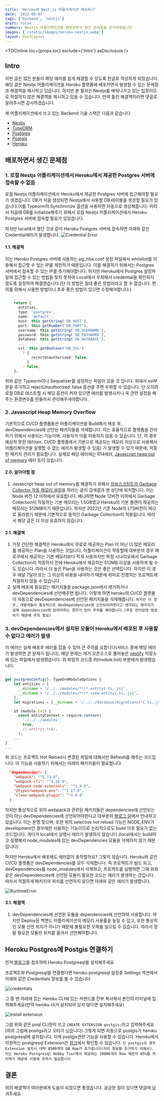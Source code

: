 ```yaml
---
title: 'Heroku에 Nest.js 어플리케이션 배포하기'
date: '2022-08-07'
tags: ['backend', 'nestjs']
draft: false
summary: Nestjs 어플리케이션을 배포하면서 생긴 문제점을 정리하였습니다
images: ['/static/images/heroku-nestjs.webp']
layout: PostLayout
---
```


<TOCInline toc={props.toc} exclude={'Intro'} asDisclosure />

## Intro

이번 글은 많은 분들이 해당 에러를 쉽게 해결할 수 있도록 한글로 작성하게 되었습니다.
해당 글은 Nestjs 어플리케이션을 Heroku 플랫폼에 배포하면서 발생할 수 있는 문제점과
해결책을 제시하고 있습니다. 하지만 본 필자는 Nestjs를 배워나가고 있는 입장이므로
적절하지 않은 해결책을 제시하고 있을 수 있습니다. 만약 틀린 해결책이라면 댓글로 알려주시면 감사하겠습니다.

제 어플리케이션에서 쓰고 있는 Backend 기술 스택은 다음과 같습니다

- [Nestjs](https://nestjs.com/)
- [TypeORM](https://typeorm.io/)
- [Postgres](https://www.postgresql.org/)
- [Postgis](https://postgis.net/)
- [Heroku](https://www.heroku.com/)

## 배포하면서 생긴 문제점

### 1. 로컬 Nestjs 어플리케이션에서 Heroku에서 제공한 Postgres 서버에 접속할 수 없음

로컬 Nestjs 어플리케이션에서 Heroku에서 제공한 Postgres 서버에 접근해야할 필요가 생겼습니다.
DB가 처음 생성되면 Nestjs에서 사용할 DB 테이블을 생성할 필요가 있습니다.이를 Typeorm의 Synchronize 옵션을 사용하면 자동으로 생성해줍니다.
따라서 처음에 DB를 initialize해주기 위해서 로컬 Nestjs 어플리케이션에서 Heroku Postgres 서버에 접속할 필요가 있었습니다.

하지만 local에서 했던 것과 같이 Heroku Postgres 서버에 접속하면 아래와 같은 Credential에러가 발생합니다.
![Credential Error](https://d.pr/i/lhZKv8.png)

#### 1.1. 해결책

이는 Heroku Postgres 서버에 사용하는 pg_hba.conf 설정 파일에서 whitelist를 이용해서 접근할 수 있는 IP를 제한하기 때문입니다.
이를 해결하기 위해서는 Postgres 서버에서 접속할 수 있는 IP를 추가해야합니다. 하지만 Heroku에서 Postgres 설정파일에 접근할 수 있는
방법을 찾지 못하여 Local에서 우회해서 credential을 확인하지 않도록 설정하여 해결했습니다.(단 이 방법은 절대 좋은 방법이라고 할 수 없습니다.
편의를 위해서 사용한 방법이니 추후 좋은 방법이 있으면 수정해야합니다.)

```typescript:config.ts
    ...
    return {
      entities,
      type: 'postgres',
      name: 'default',
      host: this.getString('DB_HOST'),
      port: this.getNumber('DB_PORT'),
      username: this.getString('DB_USERNAME'),
      password: this.getString('DB_PASSWORD'),
      database: this.getString('DB_DATABASE'),
      ...
      ssl: this.getBoolean('DB_SSL')
        ? {
            rejectUnauthorized: false,
          }
        : false,
    };
```

위와 같은 Typeorm이나 Sequalizer를 설정하는 파일이 있을 것 입니다. 위에서 ssl부분을 추가하고
rejectUnauthorized: false 옵션을 주면 우회할 수 있습니다. 단 오히려 로컬 DB로 테스트할 시 해당 옵션이 켜져 있으면
에러를 발생시키니 꼭 관련 설정을 해주는 환경변수를 만들어서 관리해주셔야합니다.

### 2. Javascript Heap Memory Overflow

기본적으로 CI/CD 플랫폼들은 어플리케이션을 Build해서 배포 후, devDependencies에 선언된 패키지들을 삭제합니다.
이는 효율적으로 플랫폼을 관리하기 위해서 사용되는 기능이며, 사용자가 이를 허용하지 않을 수 있습니다.
단, 이 경우 예상치 못한 에러(ex. CI/CD 플랫폼에서 기본으로 제공되는 메모리 이상으로 사용해서 어플리케이션을 실행할 수 없는 에러가 발생할 수 있음)
가 발생할 수 있기 때문에, 적절한 패키지 관리가 필요합니다. 실제로 해당 에러에는 R14에러, [Javascript heap out of memory](https://stackoverflow.com/questions/59205530/heroku-server-crashes-with-javascript-heap-out-of-memory-when-deploying-react) 에러 등이 있습니다.

#### 2.0. 알아야할 점

1. Javascript heap out of memory를 해결하기 위해서 [자바스크립트의 Garbage Collector 작동 메모리 설정](https://stackoverflow.com/questions/59205530/heroku-server-crashes-with-javascript-heap-out-of-memory-when-deploying-react)을 하라는 글이
   검색결과 맨 상단에 위치합니다. 이는 Node 버전 12 이하에서 유효합니다. 왜냐하면 Node 12버전 이하에서 Garbage Collection이 작동하는 기본 메모리는 1.5GB였고 Heroku의 기본 플랜이 제공하는 메모리는 512MB이기 때문입니다.
   하지만 2022년 기준 Node의 LTS버전이 16으로 올라왔기 때문에 기본적으로 동적인 Garbage Collection이 적용됩니다. 따라서 해당 글은 더 이상 유효하지 않습니다.

#### 2.1. 해결책

1. 가장 간단한 해결책은 Heroku에서 무료로 제공하는 Plan 이 아닌 더 많은 메모리를 제공하는 Plan을 사용하는 것입니다.
   어플리케이션이 작동할때 대부분의 경우 헤로쿠에서 제공하는 기본 메모리보다 적게 사용하지만
   특정 시나리오에서 Garbage Collection이 작동하지 전에 Heroku에서 제공하는 512MB 이상을 사용하게 될 수도 있습니다.
   따라서 더 높은 Plan을 사용하는 것은 좋은 선택입니다.
   하지만 이 경우 매달 7달러 또는 그 이상의 비용을 내야하기 때문에 취미로 진행하는 프로젝트에 적절하지 않을 수 있습니다
2. 실제 배포에 필요없는 패키지들을 package.json에서 제거하거나 devDependencies에 선언해주면 됩니다. 이렇게 하면 heroku의 CI/CD 플랫폼이 자동으로 devDependencies에 선언된 패키지들을 삭제해줍니다. `하지만 이 경우, 개발자들이 통상적으로 devDependencies에 선언되어야한다고 생각되는 패키지가 실제 dependencies에 있어야하는 경우가 있어 주의를 해야합니다.(주로 런타임에 발생하기 때문에 주의 필요)`

### 3. devDependencies에서 설치된 모듈이 Heroku에서 배포된 후 사용할 수 없다고 에러가 발생

이 에러는 실제 배포후 에러를 잡을 수 있어 큰 주의를 요합니다(서비스 중에 해당 에러가 발생하면 큰 문제가 됩니다).
해당 문제는 제가 오픈소스로 풀어놓은 [nestify](https://github.com/woodi97/nestify/blob/main/src/shared/services/api-config.service.ts) 저장소에 있는 파일에서 발생했습니다.
위 파일의 코드중 if(module.hot) 부분에서 발생했습니다.

```typescript:api-config.service.ts
...
get postgresConfig(): TypeOrmModuleOptions {
    let entities = [
      __dirname + '/../../modules/**/*.entity{.ts,.js}',
      __dirname + '/../../modules/**/*.view-entity{.ts,.js}',
    ];
    let migrations = [__dirname + '/../../database/migrations/*{.ts,.js}'];

    if (module.hot) {
      const entityContext = require.context(
        './../../modules',
        true,
        /\.entity\.ts$/,
      );
    ...
}
...
```

위 코드는 프로젝트 Hot Reload시 변경된 파일에 대해서만 Refresh를 해주는 코드입니다.
이 기능을 사용하기 위해서는 아래의 패키지들이 필요합니다.

```json:package.json
  "dependencies": {
    "webpack": "^5.73.0",
    "webpack-cli": "^4.10.0",
    "webpack-node-externals": "^3.0.0",
    "@types/webpack-env": "^1.17.0",
    "clean-webpack-plugin": "^4.0.0"
  }
```

하지만 통상적으로 위의 webpack과 관련된 패키지들은 dependencies에 선언되는 것이 아닌
devDependencies에 선언되어야한다고 대부분의 [블로그 글](https://jakekwak.gitbook.io/nestjs/techniques/hot-reload-webpack)에서 안내하고 있습니다.
이는 분명 맞으며, 또한 위의 selective hot reload 기능은 NODE_ENV가 development인 경우에만 사용하는 기능이므로 논리적으로도 build 이후 필요가 없는 코드입니다.
게다가 local에서 실행시 에러가 발생하지 않습니다.(local에서는 build하고 실행해서 node_modules에 있는 devDependencies 모듈을 삭제하지 않기 때문입니다)

하지만 Heroku에서 배포해도 에러없이 동작할까요? 그렇지 않습니다. Heroku와 같은 CI/CD 플랫폼은 devDependencies를 모두 삭제합니다.
즉 프로젝트가 빌드 되고, devDependencies를 node_modules에서 삭제하고, 프로젝트를 실행하면 그때 위와 같은
devDependencies에 선언된 모듈이 필요한 코드는 에러가 발생하는 것입니다. 따라서 적절하게 패키지의 위치를 선언하지 않으면 아래와 같은 에러가 발생합니다.

![RuntimeError](https://d.pr/i/K6ykSr.png)

#### 3.1. 해결책

1. devDependencies에 선언된 모듈을 dependencies에 선언하여 사용합니다. 하지만 Deploy된 백앤드 어플리케이션의 메모리 사용률을 높일 수 있고,
   또한 통상적인 모듈 선언 위치가 아니기 때문에 불필요한 오해를 일으킬 수 있습니다. 따라서 정말 필요한 모듈만 위치를 옮겨서 선언해야합니다.

## Heroku Postgres에 Postgis 연결하기

먼저 [블로그](https://m.blog.naver.com/batgirl1/222126972818)를 참조하여 Heroku Postgresql을 설치해주세요

프로젝트와 Postgresql을 연결했다면 heroku postgresql 설정중 Settings 섹션에서 아래와 같은 Credentials 정보를 볼 수 있습니다

![credentials](https://d.pr/TVFj55.png)

그 중 맨 아래에 있는 Heroku CLI에 있는 커맨드를 전부 복사해서 본인의 터미널에 입력해주세요(만약 heroku cli가 설치되어 있지 않다면 설치해주세요)

![install extension](https://d.pr/gzG7Ry.png)

그럼 위와 같은 psql CLI창이 뜨고 `CREATE EXTENSION postgis;`라고 입력해주세요(위의 그림에 postigs라고 오타가 났습니다)
그렇게 되면 자동으로 postgis가 heroku postgresql에 설치됩니다. 이제 postgis관련 기능을 사용할 수 있습니다.
Heroku에서 지원하는 postgresql Extension은 [링크](https://devcenter.heroku.com/articles/heroku-postgres-extensions-postgis-full-text-search)에서 확인할 수 있습니다.
`단 postgis의 경우 Extension 설치시 대략 8500개의 DB Row가 추가됩니다(지리 정보를 추가하기 위해서). 이는 Heroku Postgresql Hobby Tier에서 제공하는 10000개의 Row 제한의 85%를 차지하기 때문에 사용에 주의가 필요합니다`

## 결론

위의 해결책이 여러분에게 도움이 되었으면 좋겠습니다. 궁금한 점이 있다면 댓글에 남겨주세요
